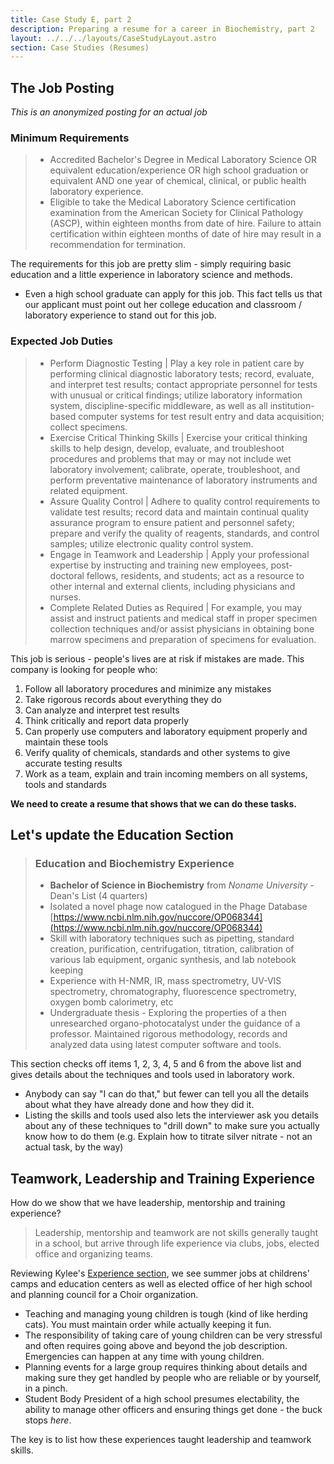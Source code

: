 ```yaml
---
title: Case Study E, part 2
description: Preparing a resume for a career in Biochemistry, part 2
layout: ../../../layouts/CaseStudyLayout.astro
section: Case Studies (Resumes)
---
```

 
## The Job Posting

*This is an anonymized posting for an actual job*


### Minimum Requirements

> * Accredited Bachelor's Degree in Medical Laboratory Science OR equivalent education/experience OR
high school graduation or equivalent AND one year of chemical, clinical, or public health laboratory experience.
> * Eligible to take the Medical Laboratory Science certification examination from the American Society for Clinical Pathology (ASCP), within eighteen months from date of hire. Failure to attain certification within eighteen months of date of hire may result in a recommendation for termination.

The requirements for this job are pretty slim - simply requiring basic education and a little experience in laboratory science and methods. 

* Even a high school graduate can apply for this job. This fact tells us that our applicant must point out her college education and classroom / laboratory experience to stand out for this job.

### Expected Job Duties

> * Perform Diagnostic Testing | Play a key role in patient care by performing clinical diagnostic laboratory tests; record, evaluate, and interpret test results; contact appropriate personnel for tests with unusual or critical findings; utilize laboratory information system, discipline-specific middleware, as well as all institution-based computer systems for test result entry and data acquisition; collect specimens. 
> * Exercise Critical Thinking Skills | Exercise your critical thinking skills to help design, develop, evaluate, and troubleshoot procedures and problems that may or may not include wet laboratory involvement; calibrate, operate, troubleshoot, and perform preventative maintenance of laboratory instruments and related equipment.
> * Assure Quality Control | Adhere to quality control requirements to validate test results; record data and maintain continual quality assurance program to ensure patient and personnel safety; prepare and verify the quality of reagents, standards, and control samples; utilize electronic quality control system.
> * Engage in Teamwork and Leadership | Apply your professional expertise by instructing and training new employees, post-doctoral fellows, residents, and students; act as a resource to other internal and external clients, including physicians and nurses. 
> * Complete Related Duties as Required | For example, you may assist and instruct patients and medical staff in proper specimen collection techniques and/or assist physicians in obtaining bone marrow specimens and preparation of specimens for evaluation.

This job is serious - people's lives are at risk if mistakes are made. This company is looking for people who:

1. Follow all laboratory procedures and minimize any mistakes
2. Take rigorous records about everything they do
3. Can analyze and interpret test results
4. Think critically and report data properly
5. Can properly use computers and laboratory equipment properly and maintain these tools
6. Verify quality of chemicals, standards and other systems to give accurate testing results
7. Work as a team, explain and train incoming members on all systems, tools and standards

**We need to create a resume that shows that we can do these tasks.**

## Let's update the Education Section

> ### Education and Biochemistry Experience
> * **Bachelor of Science in Biochemistry** from *Noname University* - Dean's List (4 quarters)
> * Isolated a novel phage now catalogued in the Phage Database [https://www.ncbi.nlm.nih.gov/nuccore/OP068344](https://www.ncbi.nlm.nih.gov/nuccore/OP068344)
> * Skill with laboratory techniques such as pipetting, standard creation, purification, centrifugation, titration, calibration of various lab equipment, organic synthesis, and lab notebook keeping
> * Experience with H-NMR, IR, mass spectrometry, UV-VIS spectrometry, chromatography, fluorescence spectrometry, oxygen bomb calorimetry, etc
> * Undergraduate thesis - Exploring the properties of a then unresearched organo-photocatalyst under the guidance of a professor. Maintained rigorous methodology, records and analyzed data using latest computer software and tools.

This section checks off items 1, 2, 3, 4, 5 and 6 from the above list and gives details about the techniques and tools used in laboratory work. 
* Anybody can say "I can do that," but fewer can tell you all the details about what they have already done and how they did it. 
* Listing the skills and tools used also lets the interviewer ask you details about any of these techniques to "drill down" to make sure you actually know how to do them (e.g. Explain how to titrate silver nitrate - not an actual task, by the way)

## Teamwork, Leadership and Training Experience

How do we show that we have leadership, mentorship and training experience? 

> Leadership, mentorship and teamwork are not skills generally taught in a school, but arrive through life experience via clubs, jobs, elected office and organizing teams.

Reviewing Kylee's [Experience section](/assets/resumes/kylee-schneider/old-experience.jpg), we see summer jobs at childrens' camps and education centers as well as elected office of her high school and planning council for a Choir organization. 

* Teaching and managing young children is tough (kind of like herding cats). You must maintain order while actually keeping it fun.
* The responsibility of taking care of young children can be very stressful and often requires going above and beyond the job description. Emergencies can happen at any time with young children.
* Planning events for a large group requires thinking about details and making sure they get handled by people who are reliable or by yourself, in a pinch.
* Student Body President of a high school presumes electability, the ability to manage other officers and ensuring things get done - the buck stops *here*.

The key is to list how these experiences taught leadership and teamwork skills. 